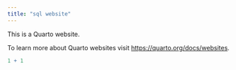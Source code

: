 ---
title: "sql website"
---

This is a Quarto website.

To learn more about Quarto websites visit <https://quarto.org/docs/websites>.

```{r}
1 + 1
```
